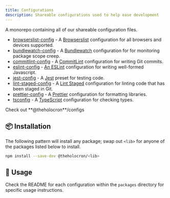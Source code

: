```yaml
---
title: Configurations
description: Shareable configurations used to help ease development
---
```



A monorepo containing all of our shareable configuration files.

-   [browserslist-config](https://github.com/theholocron/configs/blob/main/packages/browserslist-config/README.md) - A [Browserslist](https://browsersl.ist) configuration for all browsers and devices supported.
-   [bundlewatch-config](https://github.com/theholocron/configs/blob/main/packages/bundlewatch-config/README.md) - A [Bundlewatch](https://bundlewatch.io/#/) configuration for for monitoring package scope creep.
-   [commitlint-config](https://github.com/theholocron/configs/blob/main/packages/commitlint-config/README.md) - A [CommitLint](https://commitlint.js.org) configuration for writing Git commits.
-   [eslint-config](https://github.com/theholocron/configs/blob/main/packages/eslint-config/README.md) - [An ESLint](https://eslint.org) configuration for writing well-formed Javascript.
-   [jest-config](https://github.com/theholocron/configs/blob/main/packages/jest-config/README.md) - A [Jest](https://jestjs.io) preset for testing code.
-   [lint-staged-config](https://github.com/theholocron/configs/blob/main/packages/lint-staged-config/README.md) - A [Lint Staged](https://github.com/lint-staged/lint-staged) configuration for linting code that has been staged in Git.
-   [prettier-config](https://github.com/theholocron/configs/blob/main/packages/prettier-config/README.md) - A [Prettier](https://prettier.io) configuration for formatting libraries.
-   [tsconfig](https://github.com/theholocron/configs/blob/main/packages/tsconfig/README.md) - A [TypeScript](https://www.typescriptlang.org) configuration for checking types.

<LinkButton href="https://github.com/theholocron/configs" icon="github" iconPlacement="start" variant="minimal">
	Check out **@theholocron**/configs
</LinkButton>

## 📦 Installation

The following pattern will install any package; swap out `<lib>` for anyone of the packages listed below to install.

```bash
npm install --save-dev @theholocron/<lib>
```

## 🧪 Usage

Check the README for each configuration within the `packages` directory for specific usage instructions.
